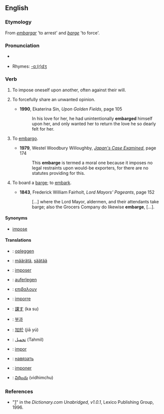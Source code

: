 ==English==

===Etymology===
From {{S.}} ''[[embargar]]'' 'to arrest' and {{E.}} ''[[barge]]'' 'to force'.

===Pronunciation===
* {{a|RP|US}} {{IPA|/əmˈbɑrdʒ/}}
*Rhymes: [[Rhymes:English:-ɑː(r)dʒ|-ɑː(r)dʒ]]

===Verb===
{{en-verb|embarg|es}}

# {{rfv-sense}} {{transitive}} To impose oneself upon another, often against their will.
# {{rfv-sense}} {{transitive}} To forcefully share an unwanted opinion.
#*'''1990''', Ekaterina Sin, ''Upon Golden Fields'', page 105
#*: In his love for her, he had unintentionally '''embarged''' himself upon her, and only wanted her to return the love he so dearly felt for her.
# {{transitive}} To [[embargo]].
#*'''1979''', Westel Woodbury Willoughby, ''[http://books.google.com/books?id=7J2ua2xblxcC&pg=PA174&dq=embarge&ei=ekJcR-23II3GiQH-nviHBA&sig=tk4ooNpsLxGDMAKyY7MqEWI8Crw Japan's Case Examined]'', page 174
#*: This '''embarge''' is termed a moral one because it imposes no legal restraints upon would-be exporters, for there are no statutes providing for this. 
# {{intransitive}} To board a [[barge]]; to [[embark]].
#*'''1843''', Frederick William Fairholt, ''Lord Mayors' Pageants'', page 152
#*: [...] where the Lord Mayor, aldermen, and their attendants take barge; also the Grocers Company do likewise '''embarge''', [...].


====Synonyms====
*[[impose]]

====Translations====
{{trans-top|to impose oneself upon another}}
{{trans-mid}}
{{trans-bottom}}

{{trans-top|to forcefully share an unwanted opinion}}
{{trans-mid}}
{{trans-bottom}}

{{trans-top|to embargo}}
{{trans-mid}}
{{trans-bottom}}

{{trans-top|to board a barge}}
{{trans-mid}}
{{trans-bottom}}

{{checktrans-top}}
*{{ttbc|Dutch}}:  [[opleggen]]
*{{ttbc|Finnish}}: [[määrätä]], [[säätää]]
*{{ttbc|French}}: [[imposer]]
*{{ttbc|German}}: [[auferlegen]]
*{{ttbc|Greek}}: [[επιβαλουν]]
*{{ttbc|Italian}}: [[imporre]]
*{{ttbc|Japanese}}: [[課す]] (ka su)
{{checktrans-mid}}
*{{ttbc|Korean}}: [[부과]]
*{{ttbc|Mandarin}}: [[加於]] (jiā yú)
*{{ttbc|Persian}}: [[تحمیل]] (Tahmil)
*{{ttbc|Portuguese}}: [[impor]]
*{{ttbc|Russian}}: [[навязать]]
*{{ttbc|Spanish}}: [[imponer]]
*{{ttbc|Telugu}}: [[విధించు]] (vidhimchu)
{{checktrans-bottom}}

===References===
*"[http://dictionary.reference.com/browse/embarge]" in the ''Dictionary.com Unabridged, v1.0.1'', Lexico Publishing Group, 1996.